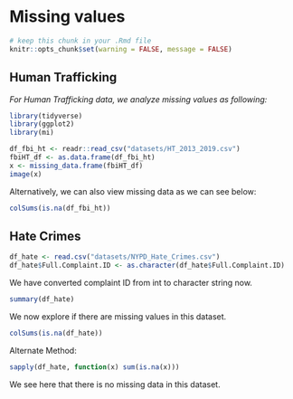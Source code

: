 # Missing values

```r
# keep this chunk in your .Rmd file
knitr::opts_chunk$set(warning = FALSE, message = FALSE)
```

## Human Trafficking

*For Human Trafficking data, we analyze missing values as following:*

```r
library(tidyverse)
library(ggplot2)
library(mi)
```

```r
df_fbi_ht <- readr::read_csv("datasets/HT_2013_2019.csv")
fbiHT_df <- as.data.frame(df_fbi_ht)
x <- missing_data.frame(fbiHT_df)
image(x)
```

Alternatively, we can also view missing data as we can see below:

```r
colSums(is.na(df_fbi_ht))
```

## Hate Crimes 
```r
df_hate <- read.csv("datasets/NYPD_Hate_Crimes.csv")
df_hate$Full.Complaint.ID <- as.character(df_hate$Full.Complaint.ID)
```

We have converted complaint ID from int to character string now. 

```r
summary(df_hate)
```

We now explore if there are missing values in this dataset. 

```r
colSums(is.na(df_hate))
```

Alternate Method: 

```r
sapply(df_hate, function(x) sum(is.na(x)))
```

We see here that there is no missing data in this dataset. 

